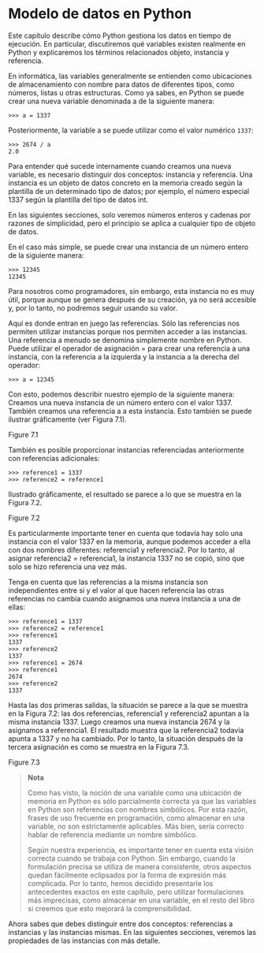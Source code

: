 # Modelo de datos en Python

Este capítulo describe cómo Python gestiona los datos en tiempo de ejecución. En particular, discutiremos qué variables existen realmente en Python y explicaremos los términos relacionados objeto, instancia y referencia.

En informática, las variables generalmente se entienden como ubicaciones de almacenamiento con nombre para datos de diferentes tipos, como números, listas u otras estructuras. Como ya sabes, en Python se puede crear una nueva variable denominada a de la siguiente manera:

```python-repl filename="Python (Interactivo)"
>>> a = 1337
```

Posteriormente, la variable a se puede utilizar como el valor numérico `1337`:

```python-repl filename="Python (Interactivo)"
>>> 2674 / a
2.0
```

Para entender qué sucede internamente cuando creamos una nueva variable, es necesario distinguir dos conceptos: instancia y referencia. Una instancia es un objeto de datos concreto en la memoria creado según la plantilla de un determinado tipo de datos; por ejemplo, el número especial 1337 según la plantilla del tipo de datos int.

En las siguientes secciones, solo veremos números enteros y cadenas por razones de simplicidad, pero el principio se aplica a cualquier tipo de objeto de datos.

En el caso más simple, se puede crear una instancia de un número entero de la siguiente manera:

```python-repl filename="Python (Interactivo)"
>>> 12345
12345
```

Para nosotros como programadores, sin embargo, esta instancia no es muy útil, porque aunque se genera después de su creación, ya no será accesible y, por lo tanto, no podremos seguir usando su valor.

Aquí es donde entran en juego las referencias. Sólo las referencias nos permiten utilizar instancias porque nos permiten acceder a las instancias. Una referencia a menudo se denomina simplemente nombre en Python. Puede utilizar el operador de asignación = para crear una referencia a una instancia, con la referencia a la izquierda y la instancia a la derecha del operador:

```python-repl filename="Python (Interactivo)"
>>> a = 12345
```

Con esto, podemos describir nuestro ejemplo de la siguiente manera: Creamos una nueva instancia de un número entero con el valor 1337. También creamos una referencia a a esta instancia. Esto también se puede ilustrar gráficamente (ver Figura 7.1).

Figure 7.1

También es posible proporcionar instancias referenciadas anteriormente con referencias adicionales:

```python-repl filename="Python (Interactivo)"
>>> reference1 = 1337
>>> reference2 = reference1
```

Ilustrado gráficamente, el resultado se parece a lo que se muestra en la Figura 7.2.

Figure 7.2

Es particularmente importante tener en cuenta que todavía hay solo una instancia con el valor 1337 en la memoria, aunque podemos acceder a ella con dos nombres diferentes: referencia1 y referencia2. Por lo tanto, al asignar referencia2 = referencia1, la instancia 1337 no se copió, sino que solo se hizo referencia una vez más.

Tenga en cuenta que las referencias a la misma instancia son independientes entre sí y el valor al que hacen referencia las otras referencias no cambia cuando asignamos una nueva instancia a una de ellas:

```python-repl filename="Python (Interactivo)"
>>> reference1 = 1337
>>> reference2 = reference1
>>> reference1
1337
>>> reference2
1337
>>> reference1 = 2674
>>> reference1
2674
>>> reference2
1337
```

Hasta las dos primeras salidas, la situación se parece a la que se muestra en la Figura 7.2: las dos referencias, referencia1 y referencia2 apuntan a la misma instancia 1337. Luego creamos una nueva instancia 2674 y la asignamos a referencia1. El resultado muestra que la referencia2 todavía apunta a 1337 y no ha cambiado. Por lo tanto, la situación después de la tercera asignación es como se muestra en la Figura 7.3.

Figure 7.3

> **Nota**
> 
> Como has visto, la noción de una variable como una ubicación de memoria en Python es sólo parcialmente correcta ya que las variables en Python son referencias con nombres simbólicos. Por esta razón, frases de uso frecuente en programación, como almacenar en una variable, no son estrictamente aplicables. Más bien, sería correcto hablar de referencia mediante un nombre simbólico.
> 
> Según nuestra experiencia, es importante tener en cuenta esta visión correcta cuando se trabaja con Python. Sin embargo, cuando la formulación precisa se utiliza de manera consistente, otros aspectos quedan fácilmente eclipsados por la forma de expresión más complicada. Por lo tanto, hemos decidido presentarle los antecedentes exactos en este capítulo, pero utilizar formulaciones más imprecisas, como almacenar en una variable, en el resto del libro si creemos que esto mejorará la comprensibilidad.

Ahora sabes que debes distinguir entre dos conceptos: referencias a instancias y las instancias mismas. En las siguientes secciones, veremos las propiedades de las instancias con más detalle.
